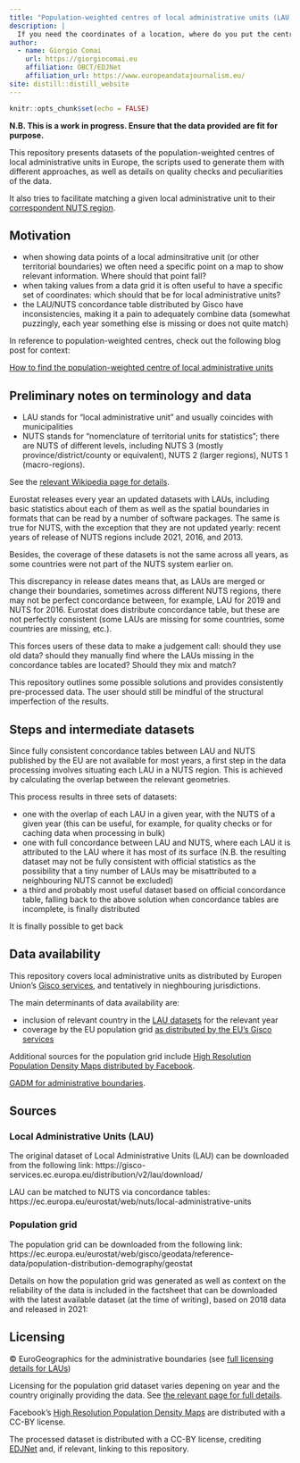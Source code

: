 ```yaml
---
title: "Population-weighted centres of local administrative units (LAU) in Europe"
description: |
  If you need the coordinates of a location, where do you put the centre?
author:
  - name: Giorgio Comai 
    url: https://giorgiocomai.eu
    affiliation: OBCT/EDJNet
    affiliation_url: https://www.europeandatajournalism.eu/
site: distill::distill_website
---
```


```r
knitr::opts_chunk$set(echo = FALSE)

```


__N.B. This is a work in progress. Ensure that the data provided are fit for purpose.__

This repository presents datasets of the population-weighted centres of local administrative units in Europe, the scripts used to generate them with different approaches, as well as details on quality checks and peculiarities of the data.

It also tries to facilitate matching a given local administrative unit to their [correspondent NUTS region](https://ec.europa.eu/eurostat/web/nuts/local-administrative-units).

## Motivation

- when showing data points of a local adminsitrative unit (or other territorial boundaries) we often need a specific point on a map to show relevant information. Where should that point fall?
- when taking values from a data grid it is often useful to have a specific set of coordinates: which should that be for local administrative units?
- the LAU/NUTS concordance table distributed by Gisco have inconsistencies, making it a pain to adequately combine data (somewhat puzzingly, each year something else is missing or does not quite match)

In reference to population-weighted centres, check out the following blog post for context:

[How to find the population-weighted centre of local administrative units](https://medium.com/european-data-journalism-network/how-to-find-the-population-weighted-centre-of-local-administrative-units-a0d198fc91f7)


## Preliminary notes on terminology and data

- LAU stands for "local administrative unit" and usually coincides with municipalities
- NUTS stands for "nomenclature of territorial units for statistics"; there are NUTS of different levels, including NUTS 3 (mostly province/district/county or equivalent), NUTS 2 (larger regions), NUTS 1 (macro-regions). 

See the [relevant Wikipedia page for details](https://en.wikipedia.org/wiki/Nomenclature_of_Territorial_Units_for_Statistics).

Eurostat releases every year an updated datasets with LAUs, including basic statistics about each of them as well as the spatial boundaries in formats that can be read by a number of software packages. The same is true for NUTS, with the exception that they are not updated yearly: recent years of release of NUTS regions include 2021, 2016, and 2013.

Besides, the coverage of these datasets is not the same across all years, as some countries were not part of the NUTS system earlier on.


This discrepancy in release dates means that, as LAUs are merged or change their boundaries, sometimes across different NUTS regions, there may not be perfect concordance between, for example, LAU for 2019 and NUTS for 2016. Eurostat does distribute concordance table, but these are not perfectly consistent (some LAUs are missing for some countries, some countries are missing, etc.).


This forces users of these data to make a judgement call: should they use old data? should they manually find where the LAUs missing in the concordance tables are located? Should they mix and match?

This repository outlines some possible solutions and provides consistently pre-processed data. The user should still be mindful of the structural imperfection of the results.


## Steps and intermediate datasets

Since fully consistent concordance tables between LAU and NUTS published by the EU are not available for most years, a first step in the data processing involves situating each LAU in a NUTS region. This is achieved by calculating the overlap between the relevant geometries. 

This process results in three sets of datasets:

- one with the overlap of each LAU in a given year, with the NUTS of a given year (this can be useful, for example, for quality checks or for caching data when processing in bulk)
- one with full concordance between LAU and NUTS, where each LAU it is attributed to the LAU where it has most of its surface (N.B. the resulting dataset may not be fully consistent with official statistics as the possibility that a tiny number of LAUs may be misattributed to a neighbouring NUTS cannot be excluded)
- a third and probably most useful dataset based on official concordance table, falling back to the above solution when concordance tables are incomplete, is finally distributed


It is finally possible to get back 










## Data availability

This repository covers local administrative units as distributed by Europen Union's [Gisco services](https://gisco-services.ec.europa.eu/distribution/v2/lau/download/), and tentatively in nieghbouring jurisdictions.

The main determinants of data availability are:

- inclusion of relevant country in the [LAU datasets](https://gisco-services.ec.europa.eu/distribution/v2/lau/download/) for the relevant year
- coverage by the EU population grid [as distributed by the EU's Gisco services](https://ec.europa.eu/eurostat/web/gisco/geodata/reference-data/population-distribution-demography/geostat)


Additional sources for the population grid include [High Resolution Population Density Maps distributed by Facebook](https://data.humdata.org/organization/facebook).

[GADM for administrative boundaries](https://gadm.org/).



## Sources

### Local Administrative Units (LAU)

The original dataset of Local Administrative Units (LAU) can be downloaded from the following link:
https://gisco-services.ec.europa.eu/distribution/v2/lau/download/

LAU can be matched to NUTS via concordance tables:
https://ec.europa.eu/eurostat/web/nuts/local-administrative-units

### Population grid

The population grid can be downloaded from the following link:
https://ec.europa.eu/eurostat/web/gisco/geodata/reference-data/population-distribution-demography/geostat

Details on how the population grid was generated as well as context on the reliability of the data is included in the factsheet that can be downloaded with the latest available dataset (at the time of writing), based on 2018 data and released in 2021:

## Licensing

© EuroGeographics for the administrative boundaries (see [full licensing details for LAUs](https://ec.europa.eu/eurostat/web/gisco/geodata/reference-data/administrative-units-statistical-units))

Licensing for the population grid dataset varies depening on year and the country originally providing the data. See [the relevant page for full details](https://ec.europa.eu/eurostat/web/gisco/geodata/reference-data/population-distribution-demography). 

Facebook's [High Resolution Population Density Maps](https://data.humdata.org/organization/facebook) are distributed with a CC-BY license.


The processed dataset is distributed with a CC-BY license, crediting [EDJNet](https://europeandatajournalism.eu/) and, if relevant, linking to this repository.




